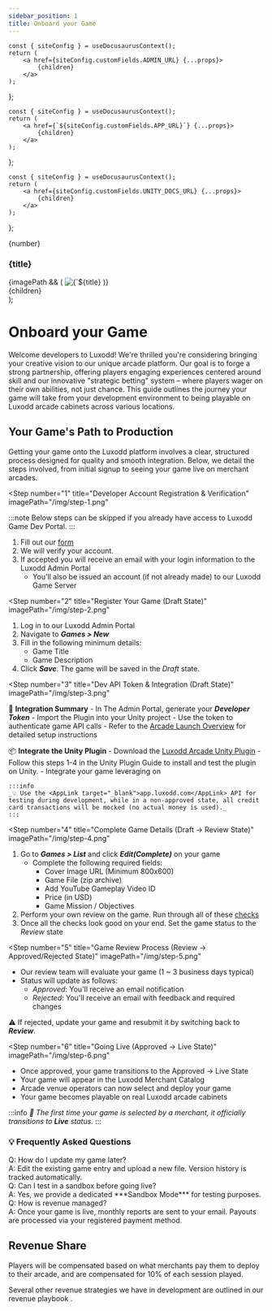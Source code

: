 ```yaml
---
sidebar_position: 1
title: Onboard your Game
---
```



	const { siteConfig } = useDocusaurusContext();
	return (
		<a href={siteConfig.customFields.ADMIN_URL} {...props}>
			{children}
		</a>
	);
};

	const { siteConfig } = useDocusaurusContext();
	return (
		<a href={`${siteConfig.customFields.APP_URL}`} {...props}>
			{children}
		</a>
	);
};

	const { siteConfig } = useDocusaurusContext();
	return (
		<a href={siteConfig.customFields.UNITY_DOCS_URL} {...props}>
			{children}
		</a>
	);
};

  <div className="step-container">
    <div className="step-header">
      <div className="step-number">{number}</div>
      <h3 className="step-title">{title}</h3>
    </div>
    <div className="step-content">
      {imagePath && (
        <img src={imagePath} alt={`${title} infographic`} className="step-infographic" />
      )}
      <div className="step-description">
        {children}
      </div>
    </div>
  </div>
);

# Onboard your Game

Welcome developers to Luxodd! We're thrilled you're considering bringing your creative vision to our unique arcade platform. Our goal is to forge a strong partnership, offering players engaging experiences centered around skill and our innovative "strategic betting" system – where players wager on their own abilities, not just chance. This guide outlines the journey your game will take from your development environment to being playable on Luxodd arcade cabinets across various locations.

## Your Game's Path to Production

Getting your game onto the Luxodd platform involves a clear, structured process designed for quality and smooth integration. Below, we detail the steps involved, from initial signup to seeing your game live on merchant arcades.

<Step 
  number="1" 
  title="Developer Account Registration & Verification" 
  imagePath="/img/step-1.png"
>
  :::note
  Below steps can be skipped if you already have access to Luxodd Game Dev Portal.
  :::

  1. Fill out our [form](https://forms.gle/ixqvtC9uKjJUNL5k8)
  2. We will verify your account.
  3. If accepted you will receive an email with your login information to the <AdminLink target="_blank">Luxodd Admin Portal</AdminLink>
     - You'll also be issued an account (if not already made) to our <AppLink target="_blank">Luxodd Game Server</AppLink>
</Step>

<Step 
  number="2" 
  title="Register Your Game (Draft State)" 
  imagePath="/img/step-2.png"
>
  1. Log in to our <AdminLink target="_blank">Luxodd Admin Portal</AdminLink>
  2. Navigate to ***Games > New***
  3. Fill in the following minimum details:
     - Game Title
     - Game Description
  4. Click ***Save***. The game will be saved in the _Draft_ state.
</Step>


<Step 
  number="3" 
  title="Dev API Token & Integration (Draft State)" 
  imagePath="/img/step-3.png"
>
  🔌 **Integration Summary**
    - In The Admin Portal, generate your ***Developer Token***
    - Import the Plugin into your Unity project
    - Use the token to authenticate game API calls
    - Refer to the [Arcade Launch Overview](/docs/arcade-launch/unity-plugin/overview) for detailed setup instructions

  📦 **Integrate the Unity Plugin**
    - Download the [Luxodd Arcade Unity Plugin](https://github.com/luxodd/unity-plugin/releases)
    - Follow this  steps 1-4 in the <UnityDocsLink target="_blank">Unity Plugin Guide</UnityDocsLink> to install and test the plugin on Unity.
    - Integrate your game leveraging on 


    :::info
    _💡 Use the <AppLink target="_blank">app.luxodd.com</AppLink> API for testing during development, while in a non-approved state, all credit card transactions will be mocked (no actual money is used)._
    :::
</Step>

<Step 
  number="4" 
  title="Complete Game Details (Draft → Review State)" 
  imagePath="/img/step-4.png"
>
  1. Go to ***Games > List*** and click ***Edit(Complete)*** on your game
     - Complete the following required fields:
       - Cover Image URL (Minimum 800x600)
       - Game File (zip archive)
       - Add YouTube Gameplay Video ID
       - Price (in USD)
       - Game Mission / Objectives
  2. Perform your own review on the game. Run through all of these [checks](arcade-launch/game-submission-checklist.md)
  3. Once all the checks look good on your end. Set the game status to the _Review_ state
</Step>

  <Step 
  number="5" 
  title="Game Review Process (Review → Approved/Rejected State)" 
  imagePath="/img/step-5.png"
  >
  - Our review team will evaluate your game (1 ~ 3 business days typical)
  - Status will update as follows:
    - _Approved_: You'll receive an email notification
    - _Rejected_: You'll receive an email with feedback and required changes

  ⚠️ If rejected, update your game and resubmit it by switching back to ***Review***.
  </Step>


  <Step 
  number="6" 
  title="Going Live (Approved → Live State)" 
  imagePath="/img/step-6.png"
  >
  - Once approved, your game transitions to the Approved → Live State
  - Your game will appear in the Luxodd Merchant Catalog
  - Arcade venue operators can now select and deploy your game
  - Your game becomes playable on real Luxodd arcade cabinets

  :::info
  _🚀 The first time your game is selected by a merchant, it officially transitions to ***Live*** status._
  :::
  </Step>

<div className="faq-container">
  <h3 className="faq-title">💡 Frequently Asked Questions</h3>

  <div className="faq-question">Q: How do I update my game later?</div>
  <div className="faq-answer">A: Edit the existing game entry and upload a new file. Version history is tracked automatically.</div>

  <div className="faq-question">Q: Can I test in a sandbox before going live?</div>
  <div className="faq-answer">A: Yes, we provide a dedicated ***Sandbox Mode*** for testing purposes.</div>

  <div className="faq-question">Q: How is revenue managed?</div>
  <div className="faq-answer">A: Once your game is live, monthly reports are sent to your email. Payouts are processed via your registered payment method.</div>
</div>

<div className="step-container">
  <h2>Revenue Share</h2>

  <p>Players will be compensated based on what merchants pay them to deploy to their arcade, and are compensated for 10% of each session played.</p>

  <p>Several other revenue strategies we have in development are outlined in our revenue <PDFViewer 
    pdfUrl="https://drive.google.com/file/d/1MMvjRvZvb6FtxUDF_4YmPJLDsmKf-ayL/view" 
    title="Luxodd Revenue Playbook">
    playbook
  </PDFViewer>.</p>
</div>
